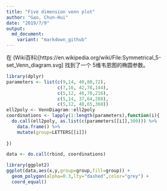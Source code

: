 ```yaml
---
title: "Five dimension venn plot"
author: "Gao, Chun-Hui"
date: "2019/7/9"
output: 
  md_document:
    variant: "markdown_github"
---
```


在 (Wiki百科)[https://en.wikipedia.org/wiki/File:Symmetrical_5-set_Venn_diagram.svg] 找到了一个
5维韦恩图的椭圆参数。

```r
library(dplyr)
parameters <- list(c(9,14, 40,80,72),
                   c(7,16, 42,78,144),
                   c(5,12, 46,70,216),
                   c(5,14, 37,64,288),
                   c(5,12, 40,65,360))
ell2poly <- VennDiagram::ell2poly
coordinations <- lapply(1:length(parameters),function(i){
  do.call(ell2poly, as.list(c(parameters[[i]],300))) %>%
    data.frame() %>%
    mutate(group=LETTERS[[i]])
    
})

data <- do.call(rbind, coordinations)
```

```r
library(ggplot2)
ggplot(data,aes(x,y,group=group,fill=group)) +
  geom_polygon(alpha=0.3,lty="dashed",color="grey") + 
  coord_equal()
```

